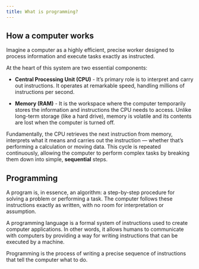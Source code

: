 ```yaml
---
title: What is programming?
---
```


## How a computer works

Imagine a computer as a highly efficient, precise worker designed to process information and execute tasks exactly as instructed.

At the heart of this system are two essential components: 

- **Central Processing Unit (CPU)** - It's primary role is to interpret and carry out instructions. It operates at remarkable speed, handling millions of instructions per second.

- **Memory (RAM)** - It is the workspace where the computer temporarily stores the information and instructions the CPU needs to access. Unlike long-term storage (like a hard drive), memory is volatile and its contents are lost when the computer is turned off.

Fundamentally, the CPU retrieves the next instruction from memory, interprets what it means and carries out the instruction — whether that's performing a calculation or moving data. This cycle is repeated continuously, allowing the computer to perform complex tasks by breaking them down into simple, **sequential** steps.

## Programming

A program is, in essence, an algorithm: a step-by-step procedure for solving a problem or performing a task. The computer follows these instructions exactly as written, with no room for interpretation or assumption.

A programming language is a formal system of instructions used to create computer applications. In other words, it allows humans to communicate with computers by providing a way for writing instructions that can be executed by a machine.

Programming is the process of writing a precise sequence of instructions that tell the computer what to do.
